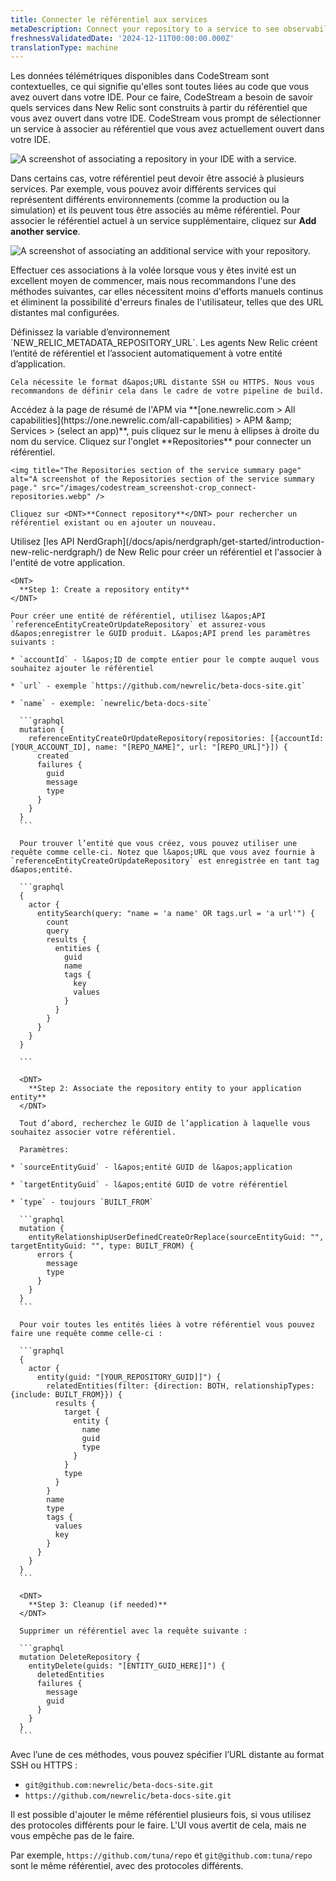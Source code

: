 ```yaml
---
title: Connecter le référentiel aux services
metaDescription: Connect your repository to a service to see observability.
freshnessValidatedDate: '2024-12-11T00:00:00.000Z'
translationType: machine
---
```


Les données télémétriques disponibles dans CodeStream sont contextuelles, ce qui signifie qu&apos;elles sont toutes liées au code que vous avez ouvert dans votre IDE. Pour ce faire, CodeStream a besoin de savoir quels services dans New Relic sont construits à partir du référentiel que vous avez ouvert dans votre IDE. CodeStream vous prompt de sélectionner un service à associer au référentiel que vous avez actuellement ouvert dans votre IDE.

<img title="Associate a repository in your IDE with a service." alt="A screenshot of associating a repository in your IDE with a service." src="/images/codestream_screenshot-crop_associate-repos-button.webp" />

Dans certains cas, votre référentiel peut devoir être associé à plusieurs services. Par exemple, vous pouvez avoir différents services qui représentent différents environnements (comme la production ou la simulation) et ils peuvent tous être associés au même référentiel. Pour associer le référentiel actuel à un service supplémentaire, cliquez sur <DNT>**Add another service**</DNT>.

<img title="Associate an additional service with your repository." alt="A screenshot of associating an additional service with your repository." src="/images/codestream_screenshot-crop_associate-other-services.webp" />

Effectuer ces associations à la volée lorsque vous y êtes invité est un excellent moyen de commencer, mais nous recommandons l&apos;une des méthodes suivantes, car elles nécessitent moins d&apos;efforts manuels continus et éliminent la possibilité d&apos;erreurs finales de l&apos;utilisateur, telles que des URL distantes mal configurées.

<CollapserGroup>
  <Collapser className="freq-link" id="env-var" title="Utiliser une variable d'environnement avec APM (recommandé)">
    Définissez la variable d’environnement `NEW_RELIC_METADATA_REPOSITORY_URL`. Les agents New Relic <InlinePopover type="apm" />créent l’entité de référentiel et l’associent automatiquement à votre entité d’application.

    Cela nécessite le format d&apos;URL distante SSH ou HTTPS. Nous vous recommandons de définir cela dans le cadre de votre pipeline de build.
  </Collapser>

  <Collapser className="freq-link" id="repo-ui" title="Utiliser l'UI Web de New Relic">
    Accédez à la page de résumé de l&apos;APM via <DNT>**[one.newrelic.com &gt; All capabilities](https://one.newrelic.com/all-capabilities) &gt; APM &amp;amp; Services &gt; (select an app)**</DNT>, puis cliquez sur le menu à ellipses à droite du nom du service. Cliquez sur l&apos;onglet <DNT>**Repositories**</DNT> pour connecter un référentiel.

    <img title="The Repositories section of the service summary page" alt="A screenshot of the Repositories section of the service summary page." src="/images/codestream_screenshot-crop_connect-repositories.webp" />

    Cliquez sur <DNT>**Connect repository**</DNT> pour rechercher un référentiel existant ou en ajouter un nouveau.
  </Collapser>

  <Collapser className="freq-link" id="nerdgraph" title="Utiliser l'API NerdGraph">
    Utilisez [les API NerdGraph](/docs/apis/nerdgraph/get-started/introduction-new-relic-nerdgraph/) de New Relic pour créer un référentiel et l&apos;associer à l&apos;entité de votre application.

    <DNT>
      **Step 1: Create a repository entity**
    </DNT>

    Pour créer une entité de référentiel, utilisez l&apos;API `referenceEntityCreateOrUpdateRepository` et assurez-vous d&apos;enregistrer le GUID produit. L&apos;API prend les paramètres suivants :

    * `accountId` - l&apos;ID de compte entier pour le compte auquel vous souhaitez ajouter le référentiel

    * `url` - exemple `https://github.com/newrelic/beta-docs-site.git`

    * `name` - exemple: `newrelic/beta-docs-site`

      ```graphql
      mutation {
        referenceEntityCreateOrUpdateRepository(repositories: [{accountId: [YOUR_ACCOUNT_ID], name: "[REPO_NAME]", url: "[REPO_URL]"}]) {
          created
          failures {
            guid
            message
            type
          }
        }
      }
      ```

      Pour trouver l’entité que vous créez, vous pouvez utiliser une requête comme celle-ci. Notez que l&apos;URL que vous avez fournie à `referenceEntityCreateOrUpdateRepository` est enregistrée en tant tag d&apos;entité.

      ```graphql
      {
        actor {
          entitySearch(query: "name = 'a name' OR tags.url = 'a url'") {
            count
            query
            results {
              entities {
                guid
                name
                tags {
                  key
                  values
                }
              }
            }
          }
        }
      }

      ```

      <DNT>
        **Step 2: Associate the repository entity to your application entity**
      </DNT>

      Tout d’abord, recherchez le GUID de l’application à laquelle vous souhaitez associer votre référentiel.

      Paramètres:

    * `sourceEntityGuid` - l&apos;entité GUID de l&apos;application

    * `targetEntityGuid` - l&apos;entité GUID de votre référentiel

    * `type` - toujours `BUILT_FROM`

      ```graphql
      mutation {
        entityRelationshipUserDefinedCreateOrReplace(sourceEntityGuid: "", targetEntityGuid: "", type: BUILT_FROM) {
          errors {
            message
            type
          }
        }
      }
      ```

      Pour voir toutes les entités liées à votre référentiel vous pouvez faire une requête comme celle-ci :

      ```graphql
      {
        actor {
          entity(guid: "[YOUR_REPOSITORY_GUID]]") {
            relatedEntities(filter: {direction: BOTH, relationshipTypes: {include: BUILT_FROM}}) {
              results {
                target {
                  entity {
                    name
                    guid
                    type
                  }
                }
                type
              }
            }
            name
            type
            tags {
              values
              key
            }
          }
        }
      }
      ```

      <DNT>
        **Step 3: Cleanup (if needed)**
      </DNT>

      Supprimer un référentiel avec la requête suivante :

      ```graphql
      mutation DeleteRepository {
        entityDelete(guids: "[ENTITY_GUID_HERE]]") {
          deletedEntities
          failures {
            message
            guid
          }
        }
      }
      ```
  </Collapser>
</CollapserGroup>

Avec l’une de ces méthodes, vous pouvez spécifier l’URL distante au format SSH ou HTTPS :

* `git@github.com:newrelic/beta-docs-site.git`
* `https://github.com/newrelic/beta-docs-site.git`

<Callout variant="caution">
  Il est possible d&apos;ajouter le même référentiel plusieurs fois, si vous utilisez des protocoles différents pour le faire. L&apos;UI vous avertit de cela, mais ne vous empêche pas de le faire.

  Par exemple, `https://github.com/tuna/repo` et `git@github.com:tuna/repo` sont le même référentiel, avec des protocoles différents.
</Callout>
